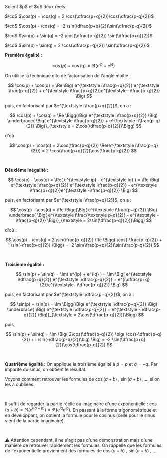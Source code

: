 

<Item type='consequence' titre='formulaire de sommes de fonctions trigonométriques' searchDesc="angle moitié">
Soient $p$ et $q$ deux réels :

$\cd$ $\cos(p) + \cos(q) = 2 \cos(\dfrac{p+q}{2})\cos(\dfrac{p-q}{2})$

$\cd$ $\cos(p) - \cos(q) = -2 \sin(\dfrac{p+q}{2})\sin(\dfrac{p-q}{2})$

$\cd$ $\sin(p) + \sin(q) = -2 \cos(\dfrac{p-q}{2}) \sin(\dfrac{p+q}{2})$

$\cd$ $\sin(p) - \sin(q) = 2 \cos(\dfrac{p+q}{2}) \sin(\dfrac{p-q}{2})$
</Item>


<Hideable type='démonstration' titre=''>

**Première égalité :** 


$$
\cos(p) + \cos(q) = \Re( e^{ip} + e^{iq}) 
$$ 

On utilise la technique dite de factorisation de l'angle moitié :

$$
\cos(p) + \cos(q) = \Re \Big( e^{\textstyle i\frac{p+q}{2}} e^{\textstyle i\frac{p-q}{2}} + e^{\textstyle i\frac{p+q}{2}}e^{\textstyle -i\frac{p-q}{2}} \Big) 
$$

puis, en factorisant par $e^{\textstyle i\frac{p+q}{2}}$, on a :

$$
\cos(p) + \cos(q) = \Re \Bigg(\Big( e^{\textstyle i\frac{p+q}{2}} \Big) \underbrace{ \Big( e^{\textstyle i\frac{p-q}{2}} + e^{\textstyle -i\frac{p-q}{2}} \Big)}_{\textstyle = 2\cos(\dfrac{p-q}{2})}\Bigg) 
$$

d'où 

$$
\cos(p) + \cos(q) = 2\cos(\frac{p-q}{2}) \Re(e^{\textstyle i\frac{p+q}{2}}) = 2 \cos(\frac{p+q}{2})\cos(\frac{p-q}{2})
$$

<br/>

**Déuxième inégalité :**

$$
\cos(p) - \cos(q) = \Re( e^{\textstyle ip} - e^{\textstyle iq} ) = \Re \Big( e^{\textstyle i\frac{p+q}{2}} e^{\textstyle i\frac{p-q}{2}} - e^{\textstyle i\frac{p+q}{2}}e^{\textstyle -i\frac{p-q}{2}} \Big) 
$$ 

puis, en factorisant par $e^{\textstyle i\frac{p+q}{2}}$, on a :

$$
\cos(p) - \cos(q) = \Re \Bigg(\Big( e^{\textstyle i\frac{p+q}{2}} \Big) \underbrace{ \Big( e^{\textstyle i\frac{\textstyle p-q}{2}} - e^{\textstyle -i\frac{p-q}{2}} \Big)}_{\textstyle = 2\sin(\dfrac{p-q}{2})}\Bigg) 
$$

d'où :

$$
\cos(p) - \cos(q) =  2i\sin(\frac{p-q}{2}) \Re \Bigg(  \cos(-\frac{p-q}{2}) + i \sin(-\frac{p-q}{2})   \Bigg) = -2 \sin(\frac{p+q}{2})\sin(\frac{p-q}{2})
$$

<br/>

**Troisième égalité :**

$$
\sin(p) + \sin(q) = \Im( e^{ip} + e^{iq} ) = \Im \Big( e^{\textstyle i\dfrac{p+q}{2}} e^{\textstyle i\dfrac{p-q}{2}} + e^{i\dfrac{p+q}{2}}e^{\textstyle -i\dfrac{p-q}{2}} \Big)
$$ 

puis, en factorisant par $e^{\textstyle i\dfrac{p+q}{2}}$, on a :

$$
\sin(p) + \sin(q) = \Im \Bigg(\Big( e^{\textstyle i\dfrac{p+q}{2}} \Big) \underbrace{ \Big( e^{\textstyle i\dfrac{p-q}{2}} + e^{\textstyle -i\dfrac{p-q}{2}} \Big)}_{\textstyle = 2\cos(\dfrac{p-q}{2})}\Bigg) 
$$

puis, 

$$
\sin(p) + \sin(q) =  \Im \Big( 2\cos(\dfrac{p-q}{2}) \big( \cos(-\dfrac{p-q}{2}) + i \sin(-\dfrac{p-q}{2})\big) \Big) = -2 \sin(\dfrac{p+q}{2})\cos(\dfrac{p-q}{2})
$$

<br/>

**Quatrième égalité :** On applique la troisième égalité à $\tilde{p} = p$ et $\tilde{q} = -q$. Par imparité du sinus, on obtient le résultat.

</Hideable>

<Remarque titre='retrouver les formules trigonométriques rapidement'>

Voyons comment retrouver les formules de $\cos(a+b)$ , $\sin(a+b)$ , ... si on les a oubliées.

<br/>

Il suffit de regarder la partie réelle ou imaginaire d'une exponentielle : $\cos(a+b) = \Re( e^{i(a+b)}) = \Re( e^{ia}e^{ib})$. En passant à la forme trigonométrique et en développant, on obtient la formule pour le cosinus (celle pour le sinus vient de la partie imaginaire). 

<br/>

&#9888; Attention cependant, il ne s'agit pas d'une démonstration mais d'une manière de retrouver rapidement les formules. On rappelle que les formules de l'exponentielle proviennent des formules de $\cos(a+b)$ , $\sin(a+b)$ , ... 
</Remarque>
